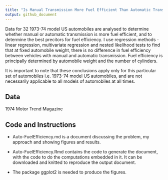 ```yaml
---
title: "Is Manual Transmission More Fuel Efficient Than Automatic Transmission?"
output: github_document
---
```


Data for 32 1973-74 model US automobiles are analysed to determine whether manual or automatic transmission is more fuel efficient, and to determine the best precitors for fuel efficiency. I use regression methods - linear regression, multivariate regression and nested likelihood tests to find that at fixed automobile weight, there is no difference in fuel efficiency between vehicles with manual and automatic transmission. Fuel efficiency is principally determined by automobile weight and the number of cylinders.

It is important to note that these conclusions apply only for this particular set of automobiles i.e. 1973-74 model US automobiles, and are not necessarily applicable to all models of automobiles at all times.

## Data

1974 Motor Trend Magazine

## Code and Instructions

* Auto-FuelEfficiency.md is a document discussing the problem, my approach and showing figures and results.

* Auto-FuelEfficiency.Rmd contains the code to generate the document, with the code to do the computations embedded in it. It can be downloaded and knitted to reproduce the output document.

* The package ggplot2 is needed to produce the figures.
